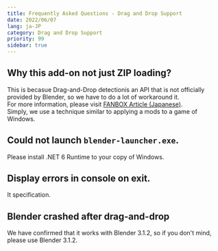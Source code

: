 ```yaml
---
title: Frequently Asked Questions - Drag and Drop Support
date: 2022/06/07
lang: ja-JP
category: Drag and Drop Support
priority: 99
sidebar: true
---
```


## Why this add-on not just ZIP loading?

This is becasue Drag-and-Drop detectionis an API that is not officially provided by Blender, so we have to do a lot of workaround it.  
For more information, please visit [FANBOX Article (Japanese)](https://natsuneko.fanbox.cc).  
Simply, we use a technique similar to applying a mods to a game of Windows.

## Could not launch `blender-launcher.exe`.

Please install .NET 6 Runtime to your copy of Windows.

## Display errors in console on exit.

It specification.

## Blender crashed after drag-and-drop

We have confirmed that it works with Blender 3.1.2, so if you don't mind, please use Blender 3.1.2.

